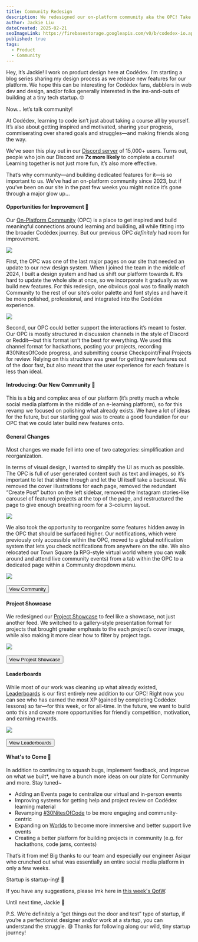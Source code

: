 ```yaml
---
title: Community Redesign
description: We redesigned our on-platform community aka the OPC! Take a look into our process, design decisions, and what’s to come.
author: Jackie Liu
dateCreated: 2025-02-21
seoImageLink: https://firebasestorage.googleapis.com/v0/b/codedex-io.appspot.com/o/blogs%2Fcommunity-redesign%2Fbanner.png?alt=media&token=26e2d03b-44b1-4c24-88ff-fa0aacfc33f2
published: true
tags:
  - Product
  - Community
---
```


Hey, it’s Jackie! I work on product design here at Codédex. I’m starting a blog series sharing my design process as we release new features for our platform. We hope this can be interesting for Codédex fans, dabblers in web dev and design, and/or folks generally interested in the ins-and-outs of building at a tiny tech startup. 🤓

Now... let’s talk community!

At Codédex, learning to code isn’t just about taking a course all by yourself. It’s also about getting inspired and motivated, sharing your progress, commiserating over shared goals and struggles—and making friends along the way.

We’ve seen this play out in our [Discord server](https://discord.gg/vSKEhP9fY2) of 15,000+ users. Turns out, people who join our Discord are **7x more likely** to complete a course! Learning together is not just more fun, it’s also more effective.

That’s why community—and building dedicated features for it—is so important to us. We’ve had an on-platform community since 2023, but if you’ve been on our site in the past few weeks you might notice it’s gone through a major glow up…

#### Opportunities for Improvement 🤨

Our [On-Platform Community](https://www.codedex.io/community) (OPC) is a place to get inspired and build meaningful connections around learning and building, all while fitting into the broader Codédex journey. But our previous OPC _definitely_ had room for improvement.

<div style={{display: "flex", justifyContent: "center", marginTop: "2rem" }}>
  <img src="https://imgur.com/ppzQNFC.png" />
</div>

First, the OPC was one of the last major pages on our site that needed an update to our new design system. When I joined the team in the middle of 2024, I built a design system and had us shift our platform towards it. It’s hard to update the whole site at once, so we incorporate it gradually as we build new features. For this redesign, one obvious goal was to finally match Community to the rest of our site’s color palette and font styles and have it be more polished, professional, and integrated into the Codédex experience.

<div style={{display: "flex", justifyContent: "center", marginTop: "2rem" }}>
  <img src="https://imgur.com/N2OkGsR.png" />
</div>

Second, our OPC could better support the interactions it’s meant to foster. Our OPC is mostly structured in discussion channels in the style of Discord or Reddit—but this format isn’t the best for everything. We used this channel format for hackathons, posting your projects, recording #30NitesOfCode progress, and submitting course Checkpoint/Final Projects for review. Relying on this structure was great for getting new features out of the door fast, but also meant that the user experience for each feature is less than ideal.

#### Introducing: Our New Community 🤩

This is a big and complex area of our platform (it’s pretty much a whole social media platform in the middle of an e-learning platform), so for this revamp we focused on polishing what already exists. We have a lot of ideas for the future, but our starting goal was to create a good foundation for our OPC that we could later build new features onto.

#### General Changes

Most changes we made fell into one of two categories: simplification and reorganization.

In terms of visual design, I wanted to simplify the UI as much as possible. The OPC is full of user generated content such as text and images, so it’s important to let that shine through and let the UI itself take a backseat. We removed the cover illustrations for each page, removed the redundant “Create Post” button on the left sidebar, removed the Instagram stories-like carousel of featured projects at the top of the page, and restructured the page to give enough breathing room for a 3-column layout.

<div style={{display: "flex", justifyContent: "center", marginTop: "2rem" }}>
  <img src="https://imgur.com/QQ8GZCa.png" />
</div>

We also took the opportunity to reorganize some features hidden away in the OPC that should be surfaced higher. Our notifications, which were previously only accessible within the OPC, moved to a global notification system that lets you check notifications from anywhere on the site. We also relocated our Town Square (a RPG-style virtual world where you can walk around and attend live community events) from a tab within the OPC to a dedicated page within a Community dropdown menu.

<div style={{display: "flex", justifyContent: "center", marginTop: "2rem" }}>
  <img src="https://imgur.com/WjokglY.gif" />
</div>

<br/>

<div style={{ display: "flex", justifyContent: "center", marginBottom: "1.2rem", transform: "scale(.9)" }}>
  <a href="https://www.codedex.io/community" style={{ all: "unset" }} target="_blank" and rel="noopener noreferrer"><Button variant="yellow">View Community</Button></a>
</div>

#### Project Showcase

We redesigned our [Project Showcase](https://www.codedex.io/community/project-showcase) to feel like a showcase, not just another feed. We switched to a gallery-style presentation format for projects that brought greater emphasis to the each project’s cover image, while also making it more clear how to filter by project tags.

<div style={{display: "flex", justifyContent: "center", marginTop: "2rem" }}>
  <img src="https://imgur.com/V3Qlzjf.gif" />
</div>

<br/>

<div style={{ display: "flex", justifyContent: "center", marginBottom: "1.2rem", transform: "scale(.9)" }}>
  <a href="https://www.codedex.io/community/project-showcase" style={{ all: "unset" }} target="_blank" and rel="noopener noreferrer"><Button variant="yellow">View Project Showcase</Button></a>
</div>

#### Leaderboards

While most of our work was cleaning up what already existed, [Leaderboards](https://www.codedex.io/community/leaderboards) is our first entirely new addition to our OPC! Right now you can see who has earned the most XP (gained by completing Codédex lessons) so far—for this week, or for all-time. In the future, we want to build onto this and create more opportunities for friendly competition, motivation, and earning rewards.

<div style={{display: "flex", justifyContent: "center", marginTop: "2rem" }}>
  <img src="https://imgur.com/fsZ5V1B.gif" />
</div>

<br/>

<div style={{ display: "flex", justifyContent: "center", marginBottom: "1.2rem", transform: "scale(.9)" }}>
  <a href="https://www.codedex.io/community/leaderboards" style={{ all: "unset" }} target="_blank" and rel="noopener noreferrer"><Button variant="yellow">View Leaderboards</Button></a>
</div>

#### What's to Come 🌝

In addition to continuing to squash bugs, implement feedback, and improve on what we built\*, we have a bunch more ideas on our plate for Community and more. Stay tuned~

- Adding an Events page to centralize our virtual and in-person events
- Improving systems for getting help and project review on Codédex learning material
- Revamping [#30NitesOfCode](https://www.codedex.io/@sonny/30-nites-of-code) to be more engaging and community-centric
- Expanding on [Worlds](https://www.codedex.io/worlds) to become more immersive and better support live events
- Creating a better platform for building projects in community (e.g. for hackathons, code jams, contests)

That’s it from me! Big thanks to our team and especially our engineer Asiqur who crunched out what was essentially an entire social media platform in only a few weeks.

Startup is startup-ing! 🫡

If you have any suggestions, please lmk here in [this week's QotW](https://www.codedex.io/community/question-of-the-week/Nfc9lO2rO80bz4Xnrd5u).

Until next time,
Jackie 💖

P.S. We’re definitely a “get things out the door and test” type of startup, if you’re a perfectionist designer and/or work at a startup, you can understand the struggle. 😅 Thanks for following along our wild, tiny startup journey!
